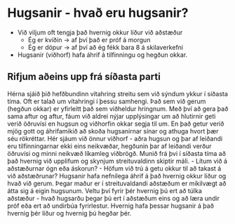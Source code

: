 

# Hugsanir - hvað eru hugsanir?

- Við viljum oft tengja það hvernig okkur líður við aðstæður
    - Ég er kvíðin -> af því það er próf á morgun
    - Ég er döpur -> af því að ég fékk bara 8 á skilaverkefni
- Hugsanir (viðhorf) hafa áhrif á tilfinningu og hegðun okkar.

## Rifjum aðeins upp frá síðasta parti

<FullWidthImage image="/images/unit/vitahringurinn.png"/>
Hérna sjáið þið hefðbundinn vítahring streitu sem við sýndum ykkur í síðasta tíma. Oft er talað um vítahringi í þessu samhengi. Það sem við gerum (hegðun okkar) er yfirleitt það sem viðheldur hringnum. Með því að gera það sama aftur og aftur, fáum við aldrei nýjar upplýsingar um að hlutirnir geti verið öðruvísi en hugsun og viðhorfin okkar segja til um. En það getur verið mjög gott og áhrifamikið að skoða hugsanirnar sínar og athuga hvort þær séu rökréttar.

<Divider />

<FullWidthImage image="/images/unit/vitahringurinn2.png"/>
Hér sjáum við önnur viðhorf - aðra hugsun og þar af leiðandi eru tilfinningarnar ekki eins neikvæðar, hegðunin þar af leiðandi verður öðruvísi og minni neikvæð líkamleg viðbrögð.
Munið frá þvi í síðasta tíma að það hvernig við upplifum og skynjum streituvaldinn skiptir máli.
- Lítum við á aðstæðurnar ógn eða áskorun?
- Höfum við trú á getu okkur til að takast á við aðstæðrunar?
Hugsanir hafa nefnilega áhrif á það hvernig okkur líður og hvað við gerum. Þegar maður er í streituvaldandi aðstæðum er mikilvægt að átta sig á eigin hugsunum. Veltu því fyrir þér hvernig þú ert að túlka aðstæður - hvað hugsarðu þegar þú ert í aðstæðum eins og að læra undir próf eða ert að undirbúa fyrirlestur. Hvernig hafa þessar hugsanir á það hvernig þér líður og hvernig þú hegðar þér.

